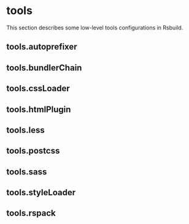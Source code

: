 # tools

This section describes some low-level tools configurations in Rsbuild.

## tools.autoprefixer


<Autoprefixer />

## tools.bundlerChain


<BundlerChain />

## tools.cssLoader


<CssLoader />

## tools.htmlPlugin


<HtmlPlugin />

## tools.less


<Less />

## tools.postcss


<Postcss />

## tools.sass


<Sass />

## tools.styleLoader


<StyleLoader />

## tools.rspack


<Rspack />
